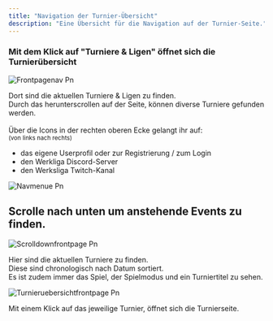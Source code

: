 ```yaml
---
title: "Navigation der Turnier-Übersicht"
description: "Eine Übersicht für die Navigation auf der Turnier-Seite."
---
```


### Mit dem Klick auf "Turniere & Ligen" öffnet sich die Turnierübersicht

![Frontpagenav Pn](/images/frontpagenav.png)

Dort sind die aktuellen Turniere & Ligen zu finden.\
Durch das herunterscrollen auf der Seite, können diverse Turniere gefunden werden.\
\
Über die Icons in der rechten oberen Ecke gelangt ihr auf:\
<sup>(von links nach rechts)</sup>

- das eigene Userprofil oder zur Registrierung / zum Login
- den Werkliga Discord-Server
- den Werksliga Twitch-Kanal

![Navmenue Pn](/images/navmenue.png)

## <Icon icon="arrow-down" iconType="regular" color="#ffff" size={30} />Scrolle nach unten um anstehende Events zu finden. <Icon icon="arrow-down" color="#ffff" size={30} />

![Scrolldownfrontpage Pn](/images/scrolldownfrontpage.png)

Hier sind die aktuellen Turniere zu finden.\
Diese sind chronologisch nach Datum sortiert.\
Es ist zudem immer das Spiel, der Spielmodus und ein Turniertitel zu sehen.

![Turnieruebersichtfrontpage Pn](/images/turnieruebersichtfrontpage.png)

Mit einem Klick auf das jeweilige Turnier, öffnet sich die Turnierseite.